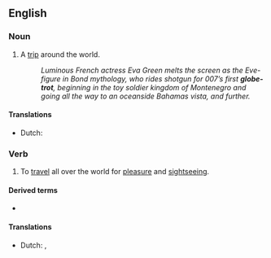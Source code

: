 {{also|globetrot}}
==English==

===Noun===
{{en-noun}}

# A [[trip]] around the world.
#: {{rfdate|en|this seems like a quotation}} ''Luminous French actress Eva Green melts the screen as the Eve-figure in Bond mythology, who rides shotgun for 007’s first '''globe-trot''', beginning in the toy soldier kingdom of Montenegro and going all the way to an oceanside Bahamas vista, and further.''

====Translations====
{{trans-top|trip around the world}}
* Dutch: {{t+|nl|wereldreis|f}}
{{trans-mid}}
{{trans-bottom}}

===Verb===
{{en-verb|globe-trott}}

# To [[travel]] all over the world for [[pleasure]] and [[sightseeing]].

====Derived terms====
* {{l|en|globe-trotter}}

====Translations====
{{trans-top|travel all over the world}}
* Dutch: {{t|nl|globetrotten}}, {{t+|nl|een}} {{t+|nl|wereldreis}} {{t+|nl|maken}}
{{trans-mid}}
{{trans-bottom}}